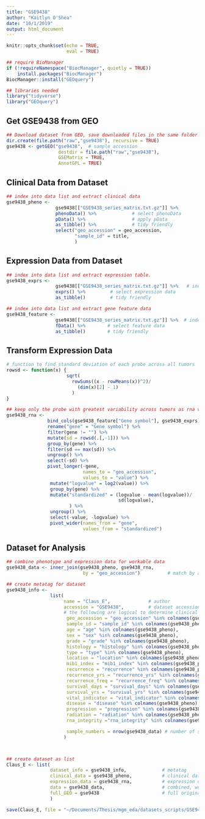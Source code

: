 ```yaml
---
title: "GSE9438"
author: "Kaitlyn O'Shea"
date: "10/1/2019"
output: html_document
---
```



```r
knitr::opts_chunk$set(echo = TRUE,
                      eval = TRUE)
```

```r
## require BioManager
if (!requireNamespace("BiocManager", quietly = TRUE))
    install.packages("BiocManager")
BiocManager::install("GEOquery") 
```

```r
## libraries needed
library("tidyverse")
library("GEOquery")
```

## Get GSE9438 from GEO
```r
## Download dataset from GEO, save downloaded files in the same folder as this .Rmd file.
dir.create(file.path("raw","gse9438"), recursive = TRUE)
gse9438 <- getGEO("gse9438",  # sample accession 
                   destdir = file.path("raw","gse9438"),
                   GSEMatrix = TRUE,
                   AnnotGPL = TRUE)
```

## Clinical Data from Dataset
```r
## index into data list and extract clinical data
gse9438_pheno <-
                  gse9438[["GSE9438_series_matrix.txt.gz"]] %>%           # index into list 
                  phenoData() %>%             # select phenoData
                  pData() %>%                 # apply pData
                  as_tibble() %>%             # tidy friendly
                  select("geo_accession" = geo_accession,
                         "sample_id" = title,
                         ) 
```

## Expression Data from Dataset
```r
## index into data list and extract expression table.
gse9438_exprs <- 
                  gse9438[["GSE9438_series_matrix.txt.gz"]] %>%   # index into list 
                  exprs() %>%         # select expression data
                  as_tibble()         # tidy friendly

## index into data list and extract gene feature data
gse9438_feature <- 
                  gse9438[["GSE9438_series_matrix.txt.gz"]] %>%  # index into list 
                  fData() %>%        # select feature data
                  as_tibble()        # tidy friendly
```

## Transform Expression Data
``` r
# function to find standard deviation of each probe across all tumors
rowsd <- function(x) {
                      sqrt(
                        rowSums((x - rowMeans(x))^2)/
                          (dim(x)[2] - 1)
                        )
}

## keep only the probe with greatest variability across tumors as rna variable and gene names
gse9438_rna <-
               bind_cols(gse9438_feature["Gene symbol"], gse9438_exprs) %>% # add gene name to expression data
               rename("gene" = "Gene symbol") %>%                             # rename name variable as 'gene' 
               filter(gene != "") %>%                                         # keep only data for named genes
               mutate(sd = rowsd(.[,-1])) %>%                                 # calculate sd for each probe, index out gene name
               group_by(gene) %>%                                             # group probes by gene
               filter(sd == max(sd)) %>%                                      # keep the probe with the max variation for each gene
               ungroup() %>%                                                  # ungroup by genes 
               select(-sd) %>%                                                # select all but sd column
               pivot_longer(-gene,                                            # do not group by gene 
                            names_to = "geo_accession",                       # 'key' via gather
                            values_to = "value") %>%                          
                mutate("logvalue" = log2(value)) %>%                           # log2 transform expression for variance stabilization 
                group_by(gene) %>%                                             # standardize for cross data set comparison
                mutate("standardized" = (logvalue - mean(logvalue))/           # center at mean for gene 
                                         sd(logvalue),                         # scale by sd for gene
                       ) %>%
                ungroup() %>%                                                  # ungroup by genes 
                select(-value, -logvalue) %>%                                  # select all but sd column
                pivot_wider(names_from = "gene",                               # final format genes as rows
                            values_from = "standardized")                      # final format expression across accession as columns  
```

## Dataset for Analysis
```r
## combine phenotype and expression data for workable data
gse9438_data <- inner_join(gse9438_pheno, gse9438_rna, 
                            by = "geo_accession")          # match by accession

## create metatag for dataset
gse9438_info <-  
                list(
                     name = "Claus_E",              # author
                     accession = "GSE9438",         # dataset accession 
                     # the following are logical to determine clinical data available for dataset
                      geo_accession = "geo_accession" %in% colnames(gse9438_pheno),
                      sample_id = "sample_id" %in% colnames(gse9438_pheno),
                      age = "age" %in% colnames(gse9438_pheno),
                      sex = "sex" %in% colnames(gse9438_pheno),
                      grade = "grade" %in% colnames(gse9438_pheno),
                      histology = "histology" %in% colnames(gse9438_pheno),
                      type = "type" %in% colnames(gse9438_pheno),
                      location = "location" %in% colnames(gse9438_pheno),
                      mib1_index = "mib1_index" %in% colnames(gse9438_pheno),
                      recurrence = "recurrence" %in% colnames(gse9438_pheno),
                      recurrence_yrs = "recurrence_yrs" %in% colnames(gse9438_pheno),
                      recurrence_freq = "recurrence_freq" %in% colnames(gse9438_pheno),
                      survival_days = "survival_days" %in% colnames(gse9438_pheno),
                      survival_yrs = "survival_yrs" %in% colnames(gse9438_pheno),
                      vital_indicator = "vital_indicator" %in% colnames(gse9438_pheno),
                      disease = "disease" %in% colnames(gse9438_pheno),
                      progression = "progression" %in% colnames(gse9438_pheno),
                      radiation = "radiation" %in% colnames(gse9438_pheno),
                      rna_integrity ="rna_integrity" %in% colnames(gse9438_pheno),

                      sample_numbers = nrow(gse9438_data) # number of samples
                     )



## create dataset as list 
Claus_E <- list(
                dataset_info = gse9438_info,             # metatag
                clinical_data = gse9438_pheno,           # clinical data
                expression_data = gse9438_rna,           # expression data
                data = gse9438_data,                     # combined, workable data
                full_GEO = gse9438                       # full original download from GEO
                )
```

```r
save(Claus_E, file = "~/Documents/Thesis/mgm_eda/datasets_scripts/GSE9438_Claus_E_KO.Rda") 
```
